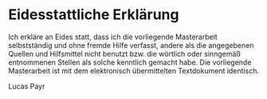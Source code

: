 # Eidesstattliche Erklärung {-}

Ich erkläre an Eides statt, dass ich die vorliegende Masterarbeit selbstständig und ohne fremde Hilfe verfasst, andere als die angegebenen Quellen und Hilfsmittel nicht benutzt bzw. die wörtlich oder sinngemäß entnommenen Stellen als solche kenntlich gemacht habe.
Die vorliegende Masterarbeit ist mit dem elektronisch übermittelten Textdokument identisch.

\vspace*{20mm}

\def\dotsign{\xleaders\hbox to .2em{\d{}}\hfill\d{}}

\makebox[.5\linewidth][r]{}\dotsign\smallskip\newline
\hspace*{.5\linewidth}Lucas Payr

\newpage